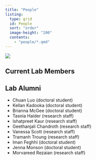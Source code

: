 ```yaml
---
title: "People"
listing:
  type: grid
  id: People
  sort: "order"
  image-height: "200"
  contents:
    - "people/*.qmd"
---
```


![](images/lab_photo.jpg)

## Current Lab Members
:::{#People}
:::

## Lab Alumni
- Chuan Luo (doctoral student)
- Kellan Kadooka (doctoral student)
- Brianna McGee (doctoral student)
- Tasnia Haider (research staff)
- Ishatpreet Kaur (research staff)
- Geethanjali Chandroth (research staff)
- Vanessa Scott (research staff)
- Tramanh Troung (research staff)
- Iman Feghhi (doctoral student)
- Jenna Monson (doctoral student)
- Morvareed Rezaian (research staff)